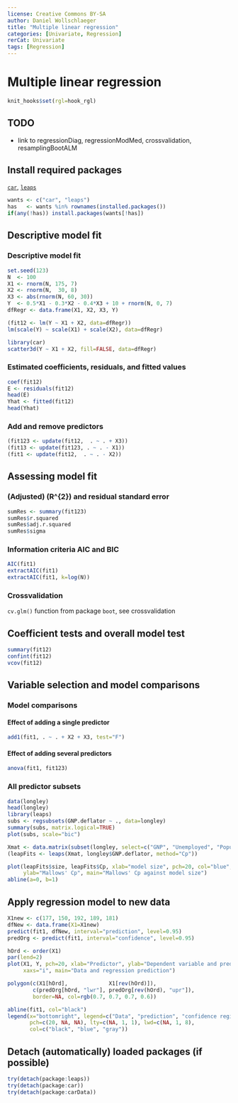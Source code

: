 ```yaml
---
license: Creative Commons BY-SA
author: Daniel Wollschlaeger
title: "Multiple linear regression"
categories: [Univariate, Regression]
rerCat: Univariate
tags: [Regression]
---
```


Multiple linear regression
=========================

```r
knit_hooks$set(rgl=hook_rgl)
```

TODO
-------------------------

 - link to regressionDiag, regressionModMed, crossvalidation, resamplingBootALM

Install required packages
-------------------------

[`car`](https://cran.r-project.org/package=car), [`leaps`](https://cran.r-project.org/package=leaps)

```r
wants <- c("car", "leaps")
has   <- wants %in% rownames(installed.packages())
if(any(!has)) install.packages(wants[!has])
```

Descriptive model fit
-------------------------

### Descriptive model fit

```r
set.seed(123)
N  <- 100
X1 <- rnorm(N, 175, 7)
X2 <- rnorm(N,  30, 8)
X3 <- abs(rnorm(N, 60, 30))
Y  <- 0.5*X1 - 0.3*X2 - 0.4*X3 + 10 + rnorm(N, 0, 7)
dfRegr <- data.frame(X1, X2, X3, Y)
```

```r
(fit12 <- lm(Y ~ X1 + X2, data=dfRegr))
lm(scale(Y) ~ scale(X1) + scale(X2), data=dfRegr)
```

```r
library(car)
scatter3d(Y ~ X1 + X2, fill=FALSE, data=dfRegr)
```

### Estimated coefficients, residuals, and fitted values

```r
coef(fit12)
E <- residuals(fit12)
head(E)
Yhat <- fitted(fit12)
head(Yhat)
```

### Add and remove predictors

```r
(fit123 <- update(fit12,  . ~ . + X3))
(fit13 <- update(fit123, . ~ . - X1))
(fit1 <- update(fit12,  . ~ . - X2))
```

Assessing model fit
-------------------------

### (Adjusted) \(R^{2}\) and residual standard error

```r
sumRes <- summary(fit123)
sumRes$r.squared
sumRes$adj.r.squared
sumRes$sigma
```

### Information criteria AIC and BIC

```r
AIC(fit1)
extractAIC(fit1)
extractAIC(fit1, k=log(N))
```

### Crossvalidation

`cv.glm()` function from package `boot`, see crossvalidation

Coefficient tests and overall model test
-------------------------

```r
summary(fit12)
confint(fit12)
vcov(fit12)
```

Variable selection and model comparisons
-------------------------

### Model comparisons

#### Effect of adding a single predictor

```r
add1(fit1, . ~ . + X2 + X3, test="F")
```

#### Effect of adding several predictors

```r
anova(fit1, fit123)
```

### All predictor subsets

```r
data(longley)
head(longley)
library(leaps)
subs <- regsubsets(GNP.deflator ~ ., data=longley)
summary(subs, matrix.logical=TRUE)
plot(subs, scale="bic")
```

```r
Xmat <- data.matrix(subset(longley, select=c("GNP", "Unemployed", "Population", "Year")))
(leapFits <- leaps(Xmat, longley$GNP.deflator, method="Cp"))
```

```r
plot(leapFits$size, leapFits$Cp, xlab="model size", pch=20, col="blue",
     ylab="Mallows' Cp", main="Mallows' Cp against model size")
abline(a=0, b=1)
```

Apply regression model to new data
-------------------------

```r
X1new <- c(177, 150, 192, 189, 181)
dfNew <- data.frame(X1=X1new)
predict(fit1, dfNew, interval="prediction", level=0.95)
predOrg <- predict(fit1, interval="confidence", level=0.95)
```

```r
hOrd <- order(X1)
par(lend=2)
plot(X1, Y, pch=20, xlab="Predictor", ylab="Dependent variable and prediction",
     xaxs="i", main="Data and regression prediction")

polygon(c(X1[hOrd],             X1[rev(hOrd)]),
        c(predOrg[hOrd, "lwr"], predOrg[rev(hOrd), "upr"]),
        border=NA, col=rgb(0.7, 0.7, 0.7, 0.6))

abline(fit1, col="black")
legend(x="bottomright", legend=c("Data", "prediction", "confidence region"),
       pch=c(20, NA, NA), lty=c(NA, 1, 1), lwd=c(NA, 1, 8),
       col=c("black", "blue", "gray"))
```

Detach (automatically) loaded packages (if possible)
-------------------------

```r
try(detach(package:leaps))
try(detach(package:car))
try(detach(package:carData))
```
